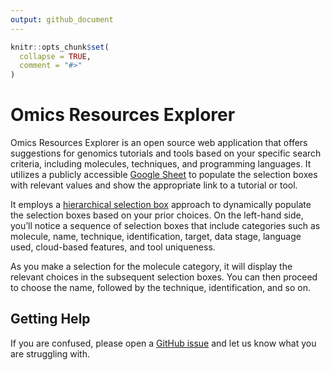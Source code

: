 ```yaml
---
output: github_document
---
```


<!-- README.md is generated from README.Rmd. Please edit that file -->

```r
knitr::opts_chunk$set(
  collapse = TRUE,
  comment = "#>"
)
```

# Omics Resources Explorer

Omics Resources Explorer is an open source web application that offers suggestions for genomics tutorials and tools based on your specific search criteria, including molecules, techniques, and programming languages. It utilizes a publicly accessible [Google Sheet](https://docs.google.com/spreadsheets/d/1_4VN5MQVPO6KK14mH0P8zBz25s7a-he67qS6Fst6ZTo/edit?usp=sharing) to populate the selection boxes with relevant values and show the appropriate link to a tutorial or tool.

It employs a [hierarchical selection box](https://mastering-shiny.org/action-dynamic.html?q=hier#hierarchical-select) approach to dynamically populate the selection boxes based on your prior choices. On the left-hand side, you'll notice a sequence of selection boxes that include categories such as molecule, name, technique, identification, target, data stage, language used, cloud-based features, and tool uniqueness.

As you make a selection for the molecule category, it will display the relevant choices in the subsequent selection boxes. You can then proceed to choose the name, followed by the technique, identification, and so on.

## Getting Help

If you are confused, please open a [GitHub issue](https://github.com/FredHutch/omicsResources-Explorer/issues/new) and let us know what you are struggling with.

